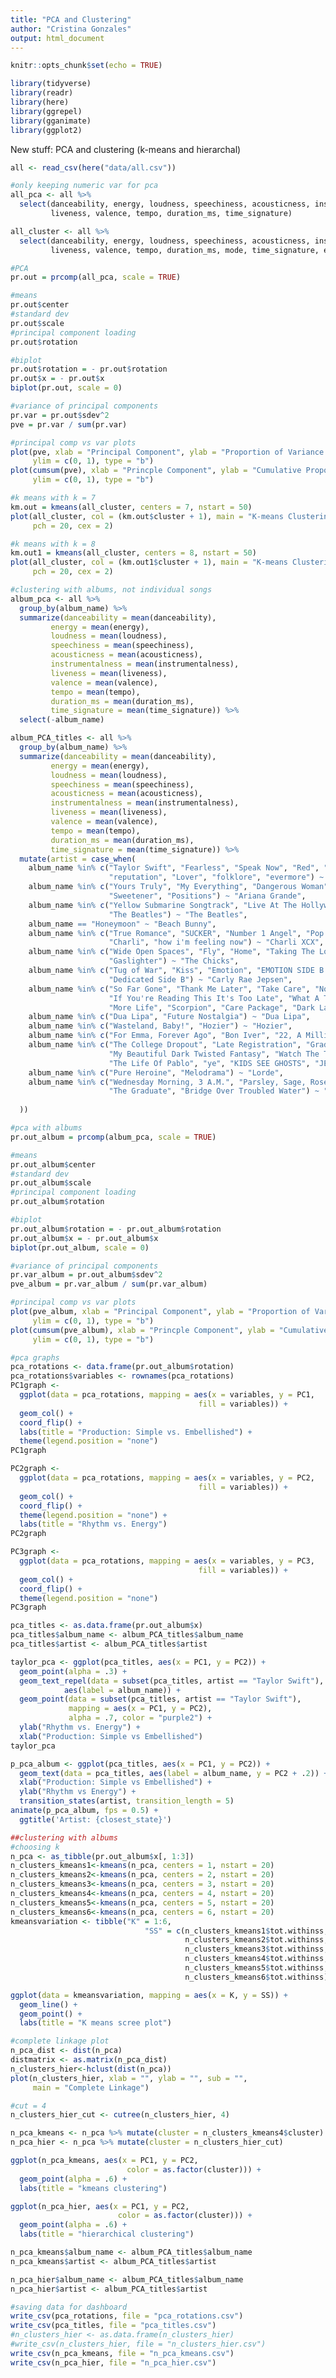 ```yaml
---
title: "PCA and Clustering"
author: "Cristina Gonzales"
output: html_document
---
```


```r
knitr::opts_chunk$set(echo = TRUE)
```

```r
library(tidyverse)
library(readr)
library(here)
library(ggrepel)
library(gganimate)
library(ggplot2)
```

New stuff: PCA and clustering (k-means and hierarchal)

```r
all <- read_csv(here("data/all.csv")) 

#only keeping numeric var for pca
all_pca <- all %>%
  select(danceability, energy, loudness, speechiness, acousticness, instrumentalness,
         liveness, valence, tempo, duration_ms, time_signature)

all_cluster <- all %>%
  select(danceability, energy, loudness, speechiness, acousticness, instrumentalness,
         liveness, valence, tempo, duration_ms, mode, time_signature, explicit)
```

```r
#PCA
pr.out = prcomp(all_pca, scale = TRUE)

#means
pr.out$center
#standard dev
pr.out$scale
#principal component loading
pr.out$rotation

#biplot
pr.out$rotation = - pr.out$rotation
pr.out$x = - pr.out$x
biplot(pr.out, scale = 0)

#variance of principal components
pr.var = pr.out$sdev^2
pve = pr.var / sum(pr.var)

#principal comp vs var plots
plot(pve, xlab = "Principal Component", ylab = "Proportion of Variance Explained",
     ylim = c(0, 1), type = "b")
plot(cumsum(pve), xlab = "Princple Component", ylab = "Cumulative Proportion of Variance Explained",
     ylim = c(0, 1), type = "b")
```

```r
#k means with k = 7
km.out = kmeans(all_cluster, centers = 7, nstart = 50)
plot(all_cluster, col = (km.out$cluster + 1), main = "K-means Clustering Results With K=7",
     pch = 20, cex = 2)

#k means with k = 8
km.out1 = kmeans(all_cluster, centers = 8, nstart = 50)
plot(all_cluster, col = (km.out1$cluster + 1), main = "K-means Clustering Results With K=7",
     pch = 20, cex = 2)
```

```r
#clustering with albums, not individual songs
album_pca <- all %>%
  group_by(album_name) %>%
  summarize(danceability = mean(danceability),
         energy = mean(energy),
         loudness = mean(loudness), 
         speechiness = mean(speechiness), 
         acousticness = mean(acousticness), 
         instrumentalness = mean(instrumentalness),
         liveness = mean(liveness), 
         valence = mean(valence), 
         tempo = mean(tempo), 
         duration_ms = mean(duration_ms), 
         time_signature = mean(time_signature)) %>%
  select(-album_name)

album_PCA_titles <- all %>%
  group_by(album_name) %>%
  summarize(danceability = mean(danceability),
         energy = mean(energy),
         loudness = mean(loudness), 
         speechiness = mean(speechiness), 
         acousticness = mean(acousticness), 
         instrumentalness = mean(instrumentalness),
         liveness = mean(liveness), 
         valence = mean(valence), 
         tempo = mean(tempo), 
         duration_ms = mean(duration_ms), 
         time_signature = mean(time_signature)) %>%
  mutate(artist = case_when(
    album_name %in% c("Taylor Swift", "Fearless", "Speak Now", "Red", "1989",
                      "reputation", "Lover", "folklore", "evermore") ~ "Taylor Swift",
    album_name %in% c("Yours Truly", "My Everything", "Dangerous Woman", "thank u, next",
                      "Sweetener", "Positions") ~ "Ariana Grande",
    album_name %in% c("Yellow Submarine Songtrack", "Live At The Hollywood Bowl", 
                      "The Beatles") ~ "The Beatles",
    album_name == "Honeymoon" ~ "Beach Bunny",
    album_name %in% c("True Romance", "SUCKER", "Number 1 Angel", "Pop 2",
                      "Charli", "how i'm feeling now") ~ "Charli XCX",
    album_name %in% c("Wide Open Spaces", "Fly", "Home", "Taking The Long Way",
                      "Gaslighter") ~ "The Chicks",
    album_name %in% c("Tug of War", "Kiss", "Emotion", "EMOTION SIDE B +", "Dedicated",
                      "Dedicated Side B") ~ "Carly Rae Jepsen",
    album_name %in% c("So Far Gone", "Thank Me Later", "Take Care", "Nothing Was The Same",
                      "If You're Reading This It's Too Late", "What A Time To Be Alive", "Views",
                      "More Life", "Scorpion", "Care Package", "Dark Lane Demo Tapes") ~ "Drake",
    album_name %in% c("Dua Lipa", "Future Nostalgia") ~ "Dua Lipa",
    album_name %in% c("Wasteland, Baby!", "Hozier") ~ "Hozier",
    album_name %in% c("For Emma, Forever Ago", "Bon Iver", "22, A Million", "i,i") ~ "Bon Iver",
    album_name %in% c("The College Dropout", "Late Registration", "Graduation", "808s & Heartbreak",
                      "My Beautiful Dark Twisted Fantasy", "Watch The Throne", "Yeezus",
                      "The Life Of Pablo", "ye", "KIDS SEE GHOSTS", "JESUS IS KING") ~ "Kanye",
    album_name %in% c("Pure Heroine", "Melodrama") ~ "Lorde",
    album_name %in% c("Wednesday Morning, 3 A.M.", "Parsley, Sage, Rosemary And Thyme", "Bookends",
                      "The Graduate", "Bridge Over Troubled Water") ~ "Simon & Garfunkel"
    
  ))

```

```r
#pca with albums
pr.out_album = prcomp(album_pca, scale = TRUE)

#means
pr.out_album$center
#standard dev
pr.out_album$scale
#principal component loading
pr.out_album$rotation

#biplot
pr.out_album$rotation = - pr.out_album$rotation
pr.out_album$x = - pr.out_album$x
biplot(pr.out_album, scale = 0)

#variance of principal components
pr.var_album = pr.out_album$sdev^2
pve_album = pr.var_album / sum(pr.var_album)

#principal comp vs var plots
plot(pve_album, xlab = "Principal Component", ylab = "Proportion of Variance Explained",
     ylim = c(0, 1), type = "b")
plot(cumsum(pve_album), xlab = "Princple Component", ylab = "Cumulative Proportion of Variance Explained",
     ylim = c(0, 1), type = "b")

#pca graphs
pca_rotations <- data.frame(pr.out_album$rotation)
pca_rotations$variables <- rownames(pca_rotations)
PC1graph <- 
  ggplot(data = pca_rotations, mapping = aes(x = variables, y = PC1, 
                                          fill = variables)) +
  geom_col() +
  coord_flip() +
  labs(title = "Production: Simple vs. Embellished") +
  theme(legend.position = "none")
PC1graph

PC2graph <- 
  ggplot(data = pca_rotations, mapping = aes(x = variables, y = PC2, 
                                          fill = variables)) +
  geom_col() +
  coord_flip() +
  theme(legend.position = "none") +
  labs(title = "Rhythm vs. Energy")
PC2graph

PC3graph <- 
  ggplot(data = pca_rotations, mapping = aes(x = variables, y = PC3, 
                                          fill = variables)) +
  geom_col() +
  coord_flip() +
  theme(legend.position = "none")
PC3graph

pca_titles <- as.data.frame(pr.out_album$x)
pca_titles$album_name <- album_PCA_titles$album_name
pca_titles$artist <- album_PCA_titles$artist

taylor_pca <- ggplot(pca_titles, aes(x = PC1, y = PC2)) +
  geom_point(alpha = .3) +
  geom_text_repel(data = subset(pca_titles, artist == "Taylor Swift"),
            aes(label = album_name)) +
  geom_point(data = subset(pca_titles, artist == "Taylor Swift"), 
             mapping = aes(x = PC1, y = PC2),
             alpha = .7, color = "purple2") +
  ylab("Rhythm vs. Energy") +
  xlab("Production: Simple vs Embellished")
taylor_pca

p_pca_album <- ggplot(pca_titles, aes(x = PC1, y = PC2)) +
  geom_text(data = pca_titles, aes(label = album_name, y = PC2 + .2)) +
  xlab("Production: Simple vs Embellished") +
  ylab("Rhythm vs Energy") +
  transition_states(artist, transition_length = 5)
animate(p_pca_album, fps = 0.5) + 
  ggtitle('Artist: {closest_state}')
```

```r
##clustering with albums
#choosing k
n_pca <- as_tibble(pr.out_album$x[, 1:3])
n_clusters_kmeans1<-kmeans(n_pca, centers = 1, nstart = 20)
n_clusters_kmeans2<-kmeans(n_pca, centers = 2, nstart = 20)
n_clusters_kmeans3<-kmeans(n_pca, centers = 3, nstart = 20)
n_clusters_kmeans4<-kmeans(n_pca, centers = 4, nstart = 20)
n_clusters_kmeans5<-kmeans(n_pca, centers = 5, nstart = 20)
n_clusters_kmeans6<-kmeans(n_pca, centers = 6, nstart = 20)
kmeansvariation <- tibble("K" = 1:6,
                              "SS" = c(n_clusters_kmeans1$tot.withinss,
                                       n_clusters_kmeans2$tot.withinss,
                                       n_clusters_kmeans3$tot.withinss,
                                       n_clusters_kmeans4$tot.withinss,
                                       n_clusters_kmeans5$tot.withinss,
                                       n_clusters_kmeans6$tot.withinss))

ggplot(data = kmeansvariation, mapping = aes(x = K, y = SS)) +
  geom_line() +
  geom_point() +
  labs(title = "K means scree plot")

#complete linkage plot
n_pca_dist <- dist(n_pca)
distmatrix <- as.matrix(n_pca_dist)
n_clusters_hier<-hclust(dist(n_pca))
plot(n_clusters_hier, xlab = "", ylab = "", sub = "", 
     main = "Complete Linkage")

#cut = 4
n_clusters_hier_cut <- cutree(n_clusters_hier, 4)

n_pca_kmeans <- n_pca %>% mutate(cluster = n_clusters_kmeans4$cluster)
n_pca_hier <- n_pca %>% mutate(cluster = n_clusters_hier_cut)

ggplot(n_pca_kmeans, aes(x = PC1, y = PC2,
                          color = as.factor(cluster))) + 
  geom_point(alpha = .6) +
  labs(title = "kmeans clustering")

ggplot(n_pca_hier, aes(x = PC1, y = PC2, 
                        color = as.factor(cluster))) +
  geom_point(alpha = .6) +
  labs(title = "hierarchical clustering")
```

```r
n_pca_kmeans$album_name <- album_PCA_titles$album_name
n_pca_kmeans$artist <- album_PCA_titles$artist

n_pca_hier$album_name <- album_PCA_titles$album_name
n_pca_hier$artist <- album_PCA_titles$artist
```


```r
#saving data for dashboard
write_csv(pca_rotations, file = "pca_rotations.csv")
write_csv(pca_titles, file = "pca_titles.csv")
#n_clusters_hier <- as.data.frame(n_clusters_hier)
#write_csv(n_clusters_hier, file = "n_clusters_hier.csv")
write_csv(n_pca_kmeans, file = "n_pca_kmeans.csv")
write_csv(n_pca_hier, file = "n_pca_hier.csv")
```

